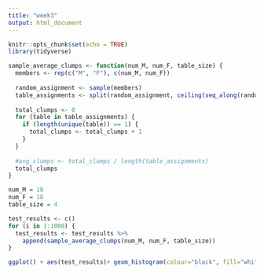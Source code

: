 ```yaml
---
title: "week3"
output: html_document
---
```


```r
knitr::opts_chunk$set(echo = TRUE)
library(tidyverse)
```

```r
sample_average_clumps <- function(num_M, num_F, table_size) {
  members <- rep(c("M", "F"), c(num_M, num_F))
  
  random_assignment <- sample(members)
  table_assignments <- split(random_assignment, ceiling(seq_along(random_assignment)/table_size))
  
  total_clumps <- 0
  for (table in table_assignments) {
    if (length(unique(table)) == 1) {
      total_clumps <- total_clumps + 1
    }
  }
  
  #avg_clumps <- total_clumps / length(table_assignments) 
  total_clumps
}

num_M = 18
num_F = 18
table_size = 4

test_results <- c()
for (i in 1:1000) {
  test_results <- test_results %>% 
    append(sample_average_clumps(num_M, num_F, table_size))
}

ggplot() + aes(test_results)+ geom_histogram(colour="black", fill="white")
```
